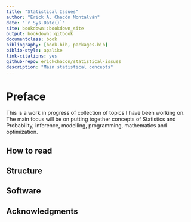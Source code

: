 ```yaml
---
title: "Statistical Issues"
author: "Erick A. Chacón Montalván"
date: "`r Sys.Date()`"
site: bookdown::bookdown_site
output: bookdown::gitbook
documentclass: book
bibliography: [book.bib, packages.bib]
biblio-style: apalike
link-citations: yes
github-repo: erickchacon/statistical-issues
description: "Main statistical concepts"
---
```


# Preface {-}

This is a work in progress of collection of topics I have been working on. The main focus
will be on putting together concepts of Statistics and Probability, inference, modelling,
programming, mathematics and optimization.

## How to read {-}

## Structure {-}

## Software {-}

## Acknowledgments {-}


